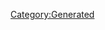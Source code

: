 {{Texts/Music
 |ID=123
 |MusicName=Songbird
 |OfficialName=Songbird
 |VocalName=ランカ・リー＝中島愛
 |VocalNameLF=ランカ・リー＝中島愛
 |Description=作品：マクロスF

歌手：ランカ・リー＝中島愛

作詞：銀色夏生
作曲：菅野よう子
 |BuyURL=https://recochoku.jp/song/S20370422/single?ds=34093409
 |StoryDesc=
 |StoryTitle=
 |BannerId=3
 |AnmStoreURL=https://anime.dmkt-sp.jp/animestore/ci_pc?workId=20494
}}
[[Category:Generated]]
